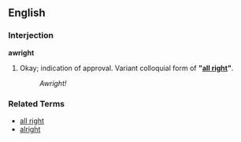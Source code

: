 ==English==
===Interjection===
'''awright'''

# Okay; indication of approval.  Variant colloquial form of '''"[[all right]]"'''.
#: ''Awright!''

===Related Terms===
*[[all right]]
*[[alright]]